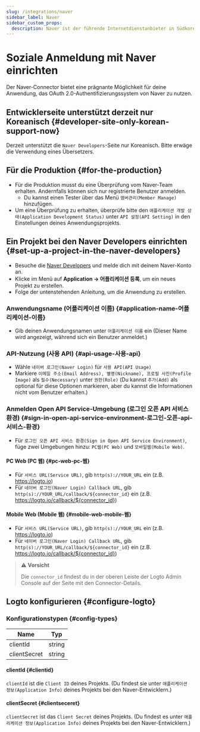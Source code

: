 ```yaml
---
slug: /integrations/naver
sidebar_label: Naver
sidebar_custom_props:
  description: Naver ist der führende Internetdienstanbieter in Südkorea.
---
```



# Soziale Anmeldung mit Naver einrichten

Der Naver-Connector bietet eine prägnante Möglichkeit für deine Anwendung, das OAuth 2.0-Authentifizierungssystem von Naver zu nutzen.

<GuideTip />

## Entwicklerseite unterstützt derzeit nur Koreanisch \{#developer-site-only-korean-support-now}

Derzeit unterstützt die `Naver Developers`-Seite nur Koreanisch. Bitte erwäge die Verwendung eines Übersetzers.

## Für die Produktion \{#for-the-production}

- Für die Produktion musst du eine Überprüfung vom Naver-Team erhalten.
  Andernfalls können sich nur registrierte Benutzer anmelden.
  - Du kannst einen Tester über das Menü `맴버관리(Member Manage)` hinzufügen.
- Um eine Überprüfung zu erhalten, überprüfe bitte den `애플리케이션 개발 상태(Application Development Status)`
  unter `API 설정(API Setting)` in den Einstellungen deines Anwendungsprojekts.

## Ein Projekt bei den Naver Developers einrichten \{#set-up-a-project-in-the-naver-developers}

- Besuche die [Naver Developers](https://developers.naver.com/main/) und melde dich mit deinem Naver-Konto an.
- Klicke im Menü auf **Application -> 어플리케이션 등록**, um ein neues Projekt zu erstellen.
- Folge der untenstehenden Anleitung, um die Anwendung zu erstellen.

### Anwendungsname (어플리케이션 이름) \{#application-name-어플리케이션-이름}

- Gib deinen Anwendungsnamen unter `어플리케이션 이름` ein (Dieser Name wird angezeigt, während sich ein Benutzer anmeldet.)

### API-Nutzung (사용 API) \{#api-usage-사용-api}

- Wähle `네이버 로그인(Naver Login)` für `사용 API(API Usage)`
- Markiere `이메일 주소(Email Address), 별명(Nickname), 프로필 사진(Profile Image)` als `필수(Necessary)` unter `권한(Role)` (Du kannst `추가(Add)` als optional für diese Optionen markieren, aber du kannst die Informationen nicht vom Benutzer erhalten.)

### Anmelden Open API Service-Umgebung (로그인 오픈 API 서비스 환경) \{#sign-in-open-api-service-environment-로그인-오픈-api-서비스-환경}

- Für `로그인 오픈 API 서비스 환경(Sign in Open API Service Environment)`, füge zwei Umgebungen hinzu: `PC웹(PC Web)` und `모바일웹(Mobile Web)`.

#### PC Web (PC 웹) \{#pc-web-pc-웹}

- Für `서비스 URL(Service URL)`, gib `http(s)://YOUR_URL` ein (z.B. https://logto.io)
- Für `네이버 로그인(Naver Login) Callback URL`, gib `http(s)://YOUR_URL/callback/${connector_id}` ein (z.B. https://logto.io/callback/${connector_id})

#### Mobile Web (Mobile 웹) \{#mobile-web-mobile-웹}

- Für `서비스 URL(Service URL)`, gib `http(s)://YOUR_URL` ein (z.B. https://logto.io)
- Für `네이버 로그인(Naver Login) Callback URL`, gib `http(s)://YOUR_URL/callback/${connector_id}` ein (z.B. https://logto.io/callback/${connector_id})

> ⚠️ **Vorsicht**
>
> Die `connector_id` findest du in der oberen Leiste der Logto Admin Console auf der Seite mit den Connector-Details.

## Logto konfigurieren \{#configure-logto}

### Konfigurationstypen \{#config-types}

| Name         | Typ    |
| ------------ | ------ |
| clientId     | string |
| clientSecret | string |

#### clientId \{#clientid}

`clientId` ist die `Client ID` deines Projekts.
(Du findest sie unter `애플리케이션 정보(Application Info)` deines Projekts bei den Naver-Entwicklern.)

#### clientSecret \{#clientseceret}

`clientSecret` ist das `Client Secret` deines Projekts.
(Du findest es unter `애플리케이션 정보(Application Info)` deines Projekts bei den Naver-Entwicklern.)
